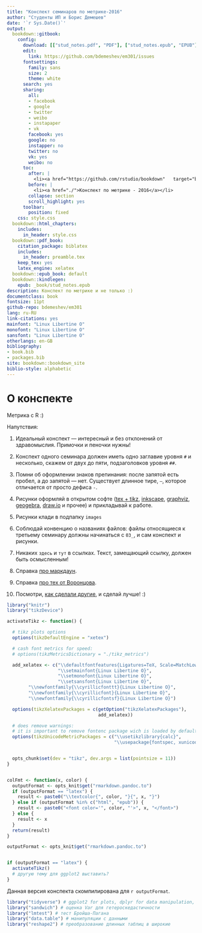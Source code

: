 ```yaml
---
title: "Конспект семинаров по метрике-2016"
author: "Студенты ИП и Борис Демешев"
date: '`r Sys.Date()`'
output:
  bookdown::gitbook:
    config:
      download: [["stud_notes.pdf", "PDF"], ["stud_notes.epub", "EPUB"], ["stud_notes.mobi", "MOBI"]]
      edit:
        link: https://github.com/bdemeshev/em301/issues
      fontsettings:
        family: sans
        size: 2
        theme: white
      search: yes
      sharing:
        all:
        - facebook
        - google
        - twitter
        - weibo
        - instapaper
        - vk
        facebook: yes
        google: no
        instapper: no
        twitter: no
        vk: yes
        weibo: no
      toc:
        after: |
          <li><a href="https://github.com/rstudio/bookdown"   target="blank">Создано с использованием пакета bookdown</a></li>
        before: |
          <li><a href="./">Конспект по метрике - 2016</a></li>
        collapse: section
        scroll_highlight: yes
      toolbar:
        position: fixed
    css: style.css
  bookdown::html_chapters:
    includes:
      in_header: style.css
  bookdown::pdf_book:
    citation_package: biblatex
    includes:
      in_header: preamble.tex
    keep_tex: yes
    latex_engine: xelatex
  bookdown::epub_book: default
  bookdown::kindlegen:
    epub: _book/stud_notes.epub
description: Конспект по метрике и не только :)
documentclass: book
fontsize: 11pt
github-repo: bdemeshev/em301
lang: ru-RU
link-citations: yes
mainfont: "Linux Libertine O"
monofont: "Linux Libertine O"
sansfont: "Linux Libertine O"
otherlangs: en-GB
bibliography:
- book.bib
- packages.bib
site: bookdown::bookdown_site
biblio-style: alphabetic
---
```


# О конспекте {-}

Метрика с R :)

Напутствия:

1. Идеальный конспект — интересный и без отклонений от здравомыслия. Примочки и пеночки нужны!

1. Конспект одного семинара должен иметь одно заглавие уровня `#` и несколько, скажем от двух до пяти, подзаголовков уровня `##`.

1. Помни об оформлении знаков препинания: после запятой есть пробел, а до запятой — нет. Существует длинное тире, `—`, которое отличается от просто дефиса `-`.

1. Рисунки оформляй в открытом софте ([tex + tikz](http://www.computational-logic.org/content/study/master/documents/softskills_tikz.pdf), [inkscape](https://inkscape.org/en/), [graphviz](https://inkscape.org/en/), [geogebra](https://www.geogebra.org/), [draw.io](https://www.draw.io/) и прочее) и прикладывай к работе.

1. Рисунки клади в подпапку `images`

1. Соблюдай конвенцию о названиях файлов: файлы относящиеся к третьему семинару должны начинаться с `03_`, и сам конспект и рисунки.

1. Никаких `здесь` и `тут` в ссылках. Текст, замещающий ссылку, должен быть осмысленным!

1. Справка [про маркдаун](https://guides.github.com/features/mastering-markdown/).

1. Справка [про тех от Воронцова](http://www.ccas.ru/voron/download/voron05latex.pdf).

1. Посмотри, [как сделали другие](https://github.com/bdemeshev/em301/tree/master/2016/stud_notes), и сделай лучше! :)




```r
library("knitr")
library("tikzDevice")

activateTikz <- function() {

  # tikz plots options
  options(tikzDefaultEngine = "xetex")

  # cash font metrics for speed:
  # options(tikzMetricsDictionary = "./tikz_metrics")

  add_xelatex <- c("\\defaultfontfeatures{Ligatures=TeX, Scale=MatchLowercase}",
                   "\\setmainfont{Linux Libertine O}",
                   "\\setmonofont{Linux Libertine O}",
                   "\\setsansfont{Linux Libertine O}",
        "\\newfontfamily{\\cyrillicfonttt}{Linux Libertine O}",
        "\\newfontfamily{\\cyrillicfont}{Linux Libertine O}",
        "\\newfontfamily{\\cyrillicfontsf}{Linux Libertine O}")

  options(tikzXelatexPackages = c(getOption("tikzXelatexPackages"),
                                  add_xelatex))

  # does remove warnings:
  # it is important to remove fontenc package wich is loaded by default
  options(tikzUnicodeMetricPackages = c("\\usetikzlibrary{calc}",
                                        "\\usepackage{fontspec, xunicode}", add_xelatex))


  opts_chunk$set(dev = "tikz", dev.args = list(pointsize = 11))
}


colFmt <- function(x, color) {
  outputFormat <- opts_knit$get("rmarkdown.pandoc.to")
  if (outputFormat == "latex") {
    result <- paste0("\\textcolor{", color, "}{", x, "}")
  } else if (outputFormat %in% c("html", "epub")) {
    result <- paste0("<font color='", color, "'>", x, "</font>")
  } else {
    result <- x
  }
  return(result)
}

outputFormat <- opts_knit$get("rmarkdown.pandoc.to")


if (outputFormat == "latex") {
  activateTikz()
  # другую тему для ggplot2 выставить?
}

```

Данная версия конспекта скомпилирована для `r outputFormat`.


```r
library("tidyverse") # ggplot2 for plots, dplyr for data manipulation, broom and more
library("sandwich") # оценка Var для гетероскедастичности
library("lmtest") # тест Бройша-Пагана
library("data.table") # манипуляции с данными
library("reshape2") # преобразование длинных таблиц в широкие
```
